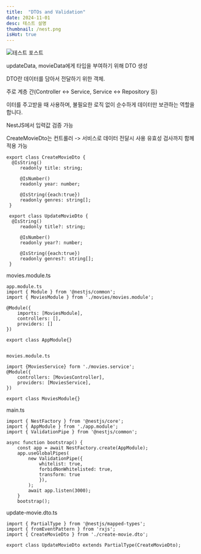 ```yaml
---
title:  "DTOs and Validation"
date: 2024-11-01
desc: 테스트 설명 
thumbnail: /nest.png
isHot: true
---
```


![테스트 포스트](/nest.png)

updateData, movieData에게 타입을 부여하기 위해 DTO 생성 

DTO란 데이터를 담아서 전달하기 위한 객체. 

주로 계층 간(Controller ↔ Service, Service ↔ Repository 등)

이터를 주고받을 때 사용하며, 불필요한 로직 없이 순수하게 데이터만 보관하는 역할을 합니다.

NestJS에서 입력값 검증 가능 

CreateMovieDto는 컨트롤러 -> 서비스로 데이터 전달시 사용 
유효성 검사까지 함께 적용 가능

```tsx
export class CreateMovieDto {
  @IsString()
     readonly title: string;
     
     @IsNumber()
     readonly year: number;
     
     @IsString({each:true})
     readonly genres: string[];
 }
 
 export class UpdateMovieDto {
  @IsString()
     readonly title?: string;
     
     @IsNumber()
     readonly year?: number;
     
     @IsString({each:true})
     readonly genres?: string[];
 }
 ```

movies.module.ts

```tsx
app.module.ts
import { Module } from '@nestjs/common';
import { MoviesModule } from './movies/movies.module';

@Module({
	imports: [MoviesModule],
    controllers: [],
    providers: []
})

export class AppModule{}


movies.module.ts

import {MoviesService} form './movies.service';
@Module({
	controllers: [MoviesController],
    providers: [MoviesService],
})

export class MoviesModule{}
```

 

main.ts
```tsx
import { NestFactory } from '@nestjs/core';
import { AppModule } from './app.module';
import { ValidationPipe } from '@nestjs/common';

async function bootstrap() {
	const app = await NestFactory.create(AppModule);
    app.useGlobalPipes(
    	new ValidationPipe({
        	whitelist: true,
            forbidNonWhitelisted: true,
            transform: true
            }),
        );
        await app.listen(3000);
    }
    bootstrap();
```

 

update-movie.dto.ts

```tsx
import { PartialType } from '@nestjs/mapped-types';
import { fromEventPattern } from 'rxjs';
import { CreateMovieDto } from './create-movie.dto';

export class UpdateMovieDto extends PartialType(CreateMovieDto);
```

 

 
